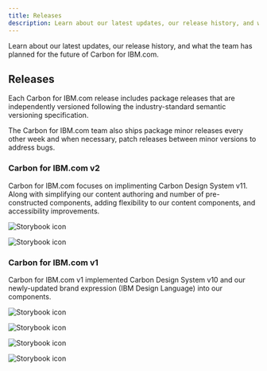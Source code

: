 ```yaml
---
title: Releases
description: Learn about our latest updates, our release history, and what the team has planned for the future of Carbon for IBM.com.
---
```


<PageDescription>

Learn about our latest updates, our release history, and what the team has planned for the future of Carbon for IBM.com.

</PageDescription>

## Releases

Each Carbon for IBM.com release includes package releases that are independently versioned following the industry-standard semantic versioning specification.

The Carbon for IBM.com team also ships package minor releases every other week and when necessary, patch releases between minor versions to address bugs. 

### Carbon for IBM.com v2

Carbon for IBM.com focuses on implimenting Carbon Design System v11. Along with simplifying our content authoring and number of pre-constructed components, adding flexibility to our content components, and accessibility improvements. 

<Row className="resource-card-group">
  <Column colMd={4} colLg={4} noGutterSm>
   <ResourceCard
       subTitle="Storybook"
       title="Web Components"
       actionIcon="launch"
       target="_blank"
       href="https://www.ibm.com/standards/carbon/web-components/"
       >

![Storybook icon](../images/icon/web-components-icon.svg)

</ResourceCard>
  </Column>
<Column colLg={4} colMd={4} noGutterSm>
  <ResourceCard
    subTitle="Storybook"
    title="Web Components: React Wrappers"
    actionIcon="launch"
    target="_blank"
    href="https://www.ibm.com/standards/carbon/web-components/react/"
    >

![Storybook icon](../images/icon/react-icon.svg)

  </ResourceCard>
</Column>
</Row>

### Carbon for IBM.com v1

Carbon for IBM.com v1 implemented Carbon Design System v10 and our newly-updated brand expression (IBM Design Language) into our components. 

<Row className="resource-card-group">
  <Column colMd={4} colLg={4} noGutterSm>
   <ResourceCard
       subTitle="Storybook"
       title="Web Components"
       actionIcon="launch"
       target="_blank"
       href="https://www.ibm.com/standards/carbon/web-components/"
       >

![Storybook icon](../images/icon/web-components-icon.svg)

</ResourceCard>
  </Column>
<Column colLg={4} colMd={4} noGutterSm>
  <ResourceCard
    subTitle="Storybook"
    title="Web Components: React Wrappers"
    actionIcon="launch"
    target="_blank"
    href="https://www.ibm.com/standards/carbon/web-components/react/"
    >

![Storybook icon](../images/icon/react-icon.svg)

  </ResourceCard>
</Column>

  <Column colMd={4} colLg={4} noGutterSm>
   <ResourceCard
       subTitle="Storybook"
       title="React"
       actionIcon="launch"
       target="_blank"
       href="https://www.ibm.com/standards/carbon/web-components/"
       >

![Storybook icon](../images/icon/react-icon.svg)

</ResourceCard>
  </Column>
<Column colLg={4} colMd={4} noGutterSm>
  <ResourceCard
    subTitle="Website"
    title="V1 Documentation site"
    actionIcon="launch"
    target="_blank"
    href="https://www.ibm.com/standards/carbon/v1/"
    >

![Storybook icon](../images/icon/bee_icon.svg)

  </ResourceCard>
</Column>

</Row>
